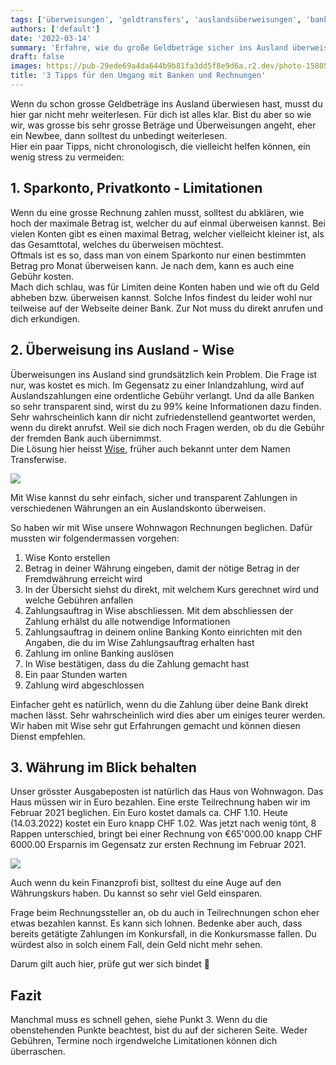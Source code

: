 ```yaml
---
tags: ['überweisungen', 'geldtransfers', 'auslandsüberweisungen', 'bankgebühren', 'wise']
authors: ['default']
date: '2022-03-14'
summary: 'Erfahre, wie du große Geldbeträge sicher ins Ausland überweisen kannst, welche Limitationen es gibt und wie die Plattform Wise dabei hilft. Wichtige Tipps zum Währungskurs und mögliche Einsparungen.'
draft: false
images: https://pub-29ede69a4da644b9b81fa3dd5f8e9d6a.r2.dev/photo-1580519542036-c47de6196ba5-scaled.webp
title: '3 Tipps für den Umgang mit Banken und Rechnungen'
---
```


Wenn du schon grosse Geldbeträge ins Ausland überwiesen hast, musst du hier
gar nicht mehr weiterlesen. Für dich ist alles klar. Bist du aber so wie wir,
was grosse bis sehr grosse Beträge und Überweisungen angeht, eher ein Newbee,
dann solltest du unbedingt weiterlesen.  
Hier ein paar Tipps, nicht chronologisch, die vielleicht helfen können, ein
wenig stress zu vermeiden:

## 1\. Sparkonto, Privatkonto - Limitationen

Wenn du eine grosse Rechnung zahlen musst, solltest du abklären, wie hoch der
maximale Betrag ist, welcher du auf einmal überweisen kannst. Bei vielen
Konten gibt es einen maximal Betrag, welcher vielleicht kleiner ist, als das
Gesamttotal, welches du überweisen möchtest.  
Oftmals ist es so, dass man von einem Sparkonto nur einen bestimmten Betrag
pro Monat überweisen kann. Je nach dem, kann es auch eine Gebühr kosten.  
Mach dich schlau, was für Limiten deine Konten haben und wie oft du Geld
abheben bzw. überweisen kannst. Solche Infos findest du leider wohl nur
teilweise auf der Webseite deiner Bank. Zur Not muss du direkt anrufen und
dich erkundigen.

## 2\. Überweisung ins Ausland - Wise

Überweisungen ins Ausland sind grundsätzlich kein Problem. Die Frage ist nur,
was kostet es mich. Im Gegensatz zu einer Inlandzahlung, wird auf
Auslandszahlungen eine ordentliche Gebühr verlangt. Und da alle Banken so sehr
transparent sind, wirst du zu 99% keine Informationen dazu finden. Sehr
wahrscheinlich kann dir nicht zufriedenstellend geantwortet werden, wenn du
direkt anrufst. Weil sie dich noch Fragen werden, ob du die Gebühr der fremden
Bank auch übernimmst.  
Die Lösung hier heisst [Wise](https://wise.com/), früher auch bekannt unter
dem Namen Transferwise.

![]({IMAGE_PATH}/wise.webp)

Mit Wise kannst du sehr einfach, sicher und transparent Zahlungen in
verschiedenen Währungen an ein Auslandskonto überweisen.

So haben wir mit Wise unsere Wohnwagon Rechnungen beglichen. Dafür mussten wir
folgendermassen vorgehen:

1.  Wise Konto erstellen
2.  Betrag in deiner Währung eingeben, damit der nötige Betrag in der Fremdwährung erreicht wird
3.  In der Übersicht siehst du direkt, mit welchem Kurs gerechnet wird und welche Gebühren anfallen
4.  Zahlungsauftrag in Wise abschliessen. Mit dem abschliessen der Zahlung erhälst du alle notwendige Informationen
5.  Zahlungsauftrag in deinem online Banking Konto einrichten mit den Angaben, die du im Wise Zahlungsauftrag erhalten hast
6.  Zahlung im online Banking auslösen
7.  In Wise bestätigen, dass du die Zahlung gemacht hast
8.  Ein paar Stunden warten
9.  Zahlung wird abgeschlossen

Einfacher geht es natürlich, wenn du die Zahlung über deine Bank direkt machen
lässt. Sehr wahrscheinlich wird dies aber um einiges teurer werden.  
Wir haben mit Wise sehr gut Erfahrungen gemacht und können diesen Dienst
empfehlen.

## 3\. Währung im Blick behalten

Unser grösster Ausgabeposten ist natürlich das Haus von Wohnwagon. Das Haus
müssen wir in Euro bezahlen. Eine erste Teilrechnung haben wir im Februar 2021
beglichen. Ein Euro kostet damals ca. CHF 1.10. Heute (14.03.2022) kostet ein
Euro knapp CHF 1.02. Was jetzt nach wenig tönt, 8 Rappen unterschied, bringt
bei einer Rechnung von €65'000.00 knapp CHF 6000.00 Ersparnis im Gegensatz zur
ersten Rechnung im Februar 2021.

![]({IMAGE_PATH}/graph.webp)

Auch wenn du kein Finanzprofi bist, solltest du eine Auge auf den Währungskurs
haben. Du kannst so sehr viel Geld einsparen.

Frage beim Rechnungssteller an, ob du auch in Teilrechnungen schon eher etwas
bezahlen kannst. Es kann sich lohnen. Bedenke aber auch, dass bereits
getätigte Zahlungen im Konkursfall, in die Konkursmasse fallen. Du würdest
also in solch einem Fall, dein Geld nicht mehr sehen.

Darum gilt auch hier, prüfe gut wer sich bindet 🙂

## Fazit

Manchmal muss es schnell gehen, siehe Punkt 3. Wenn du die obenstehenden
Punkte beachtest, bist du auf der sicheren Seite. Weder Gebühren, Termine noch
irgendwelche Limitationen können dich überraschen.
